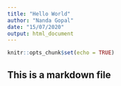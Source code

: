 ```yaml
---
title: "Hello World"
author: "Nanda Gopal"
date: "15/07/2020"
output: html_document
---
```


```r
knitr::opts_chunk$set(echo = TRUE)
```

## This is a markdown file
